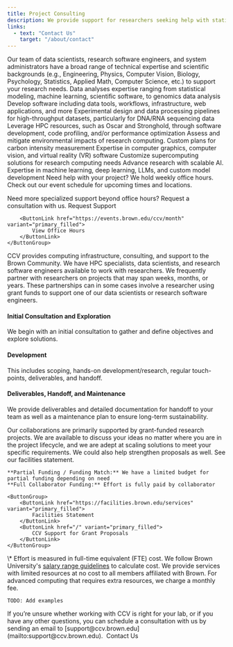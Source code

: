 ```yaml
---
title: Project Consulting
description: We provide support for researchers seeking help with statistical modeling, machine learning, data mining, data visualization, computational biology, high-performance computing, and software engineering.
links:
  - text: "Contact Us"
    target: "/about/contact"
---
```


<ContentSection title="Technical Expertise">
  Our team of data scientists, research software engineers, and system administrators have a broad range of technical expertise and scientific backgrounds (e.g., Engineering, Physics, Computer Vision, Biology, Psychology, Statistics, Applied Math, Computer Science, etc.) to support your research needs.

  <CardGroup>
    <StyledCard title="Data Science" iconName="FaAtom">
      Data analyses expertise ranging from statistical modeling, machine learning, scientific software, to genomics data analysis
    </StyledCard>
    <StyledCard title="Software Engineering" iconName="FaCode">
      Develop software including data tools, workflows, infrastructure, web applications, and more
    </StyledCard>
    <StyledCard title="Computational Biology" iconName="FaDna">
      Experimental design and data processing pipelines for high-throughput datasets, particularly for DNA/RNA sequencing data
    </StyledCard>
    <StyledCard title="High-Performance Computing" iconName="FaRocket">
      Leverage HPC resources, such as Oscar and Stronghold, through software development, code profiling, and/or performance optimization
    </StyledCard>
    <StyledCard title="Software Sustainability" iconName="FaTree">
      Assess and mitigate environmental impacts of research computing. Custom plans for carbon intensity measurement
    </StyledCard>
    <StyledCard title="3D Visualization" iconName="FaCube">
      Expertise in computer graphics, computer vision, and virtual reality (VR) software
    </StyledCard>
    <StyledCard title="Hardware Consultation" iconName="FaCog">
      Customize supercomputing solutions for research computing needs
    </StyledCard>
    <StyledCard title="Artificial Intelligence" iconName="FaRobot" size="xxl">
      Advance research with scalable AI. Expertise in machine learning, deep learning, LLMs, and custom model development
    </StyledCard>
  </CardGroup>
</ContentSection>

<ContentSection title="Office Hours & Support">
  Need help with your project? We hold weekly office hours. Check out our event schedule for upcoming times and locations.

  Need more specialized support beyond office hours? Request a consultation with us.
    <ButtonGroup>
        <ButtonLink href="/about/contact" variant="primary_filled">
            Request Support
        </ButtonLink>

        <ButtonLink href="https://events.brown.edu/ccv/month" variant="primary_filled">
            View Office Hours
        </ButtonLink>
    </ButtonGroup>
</ContentSection>

<ContentSection title="Consulting and Collaborations">
  CCV provides computing infrastructure, consulting, and support to the Brown Community. We have HPC specialists, data scientists, and research software engineers available to work with researchers. We frequently partner with researchers on projects that may span weeks, months, or years. These partnerships can in some cases involve a researcher using grant funds to support one of our data scientists or research software engineers.

  #### Initial Consultation and Exploration
  
  We begin with an initial consultation to gather and define objectives and explore solutions. 
  
  #### Development

  This includes scoping, hands-on development/research, regular touch-points, deliverables, and handoff.

  #### Deliverables, Handoff, and Maintenance

  We provide deliverables and detailed documentation for handoff to your team as well as a maintenance plan to ensure long-term sustainability.
</ContentSection>

<ContentSection title="Funding Collaborations">
    Our collaborations are primarily supported by grant-funded research projects. We are available to discuss your ideas no matter where you are in the project lifecycle, and we are adept at scaling solutions to meet your specific requirements. We could also help strengthen proposals as well. See our facilities statement.

    **Partial Funding / Funding Match:** We have a limited budget for partial funding depending on need  
    **Full Collaborator Funding:** Effort is fully paid by collaborator

    <ButtonGroup>
        <ButtonLink href="https://facilities.brown.edu/services" variant="primary_filled">
            Facilities Statement
        </ButtonLink>
        <ButtonLink href="/" variant="primary_filled">
            CCV Support for Grant Proposals
        </ButtonLink>
    </ButtonGroup>
</ContentSection>

<ContentSection title="Project Cost Estimation">
    <CardGroup>
        <CostEstimateCard 
          title="Extra Small" 
          time="1-3" 
          units="months" 
          engineers="1" 
          fte="40%"
        />
        <CostEstimateCard 
          title="Small" 
          time="6-8" 
          units="months" 
          engineers="1-2" 
          fte="40%"
        />
        <CostEstimateCard 
          title="Medium" 
          time="1" 
          units="year" 
          engineers="1-2" 
          fte="40%"
        />
        <CostEstimateCard 
          title="Large" 
          time="2+" 
          units="years" 
          engineers="2+" 
          fte="40%"
        />
    </CardGroup>
    \* Effort is measured in full-time equivalent (FTE) cost. We follow Brown University's <a href="https://hr.brown.edu/working-brown/compensation/salary-ranges" target="_blank" rel="noopener noreferrer" className="text-keppel-700 focus-visible:ring-2 focus-visible:ring-keppel-600 hover:text-keppel-500 active:text-keppel-600 underline">salary range guidelines</a> to calculate cost.
</ContentSection>

<ContentSection title="Project Estimation Examples">
    We provide services with limited resources at no cost to all members affiliated with Brown. For advanced computing that requires extra resources, we charge a monthly fee.

    TODO: Add examples
</ContentSection>

<ContentSection title="Contact Us">
  If you’re unsure whether working with CCV is right for your lab, or if you have any other questions, you can schedule a consultation with us by sending an email to [support@ccv.brown.edu](mailto:support@ccv.brown.edu). 

  <ButtonLink href="/about/contact" variant="primary_filled">
    Contact Us
  </ButtonLink>
</ContentSection>